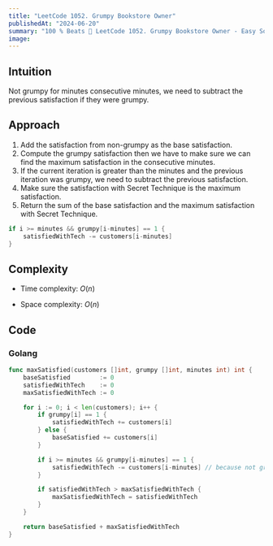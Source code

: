 ```yaml
---
title: "LeetCode 1052. Grumpy Bookstore Owner"
publishedAt: "2024-06-20"
summary: "100 % Beats 💯 LeetCode 1052. Grumpy Bookstore Owner - Easy Solution | Golang"
image:
---
```


<LeetCodeLink
  url="https://leetcode.com/problems/grumpy-bookstore-owner/"
  title="1052. Grumpy Bookstore Owner"
/>

## Intuition

Not grumpy for minutes consecutive minutes, we need to subtract the previous satisfaction if they were grumpy.

## Approach

1. Add the satisfaction from non-grumpy as the base satisfaction.
2. Compute the grumpy satisfaction then we have to make sure we can find the maximum satisfaction in the consecutive minutes.
3. If the current iteration is greater than the minutes and the previous iteration was grumpy, we need to subtract the previous satisfaction.
4. Make sure the satisfaction with Secret Technique is the maximum satisfaction.
5. Return the sum of the base satisfaction and the maximum satisfaction with Secret Technique.

```go
if i >= minutes && grumpy[i-minutes] == 1 {
    satisfiedWithTech -= customers[i-minutes]
}
```

## Complexity

- Time complexity: $O(n)$

- Space complexity: $O(n)$

## Code

### Golang

```go
func maxSatisfied(customers []int, grumpy []int, minutes int) int {
	baseSatisfied        := 0
	satisfiedWithTech    := 0
	maxSatisfiedWithTech := 0

	for i := 0; i < len(customers); i++ {
		if grumpy[i] == 1 {
			satisfiedWithTech += customers[i]
		} else {
			baseSatisfied += customers[i]
		}

		if i >= minutes && grumpy[i-minutes] == 1 {
			satisfiedWithTech -= customers[i-minutes] // because not grumpy for minutes consecutive minutes
		}

		if satisfiedWithTech > maxSatisfiedWithTech {
			maxSatisfiedWithTech = satisfiedWithTech
		}
	}

	return baseSatisfied + maxSatisfiedWithTech
}
```
